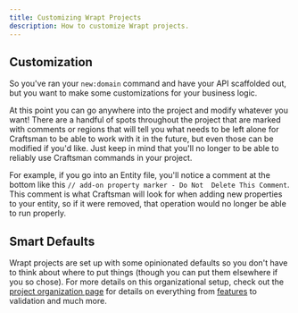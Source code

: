 ```yaml
---
title: Customizing Wrapt Projects
description: How to customize Wrapt projects.
---
```


## Customization
So you've ran your `new:domain` command and have your API scaffolded out, but you want to make some customizations for your business logic. 

At this point you can go anywhere into the project and modify whatever you want! There are a handful of spots throughout the project 
that are marked with comments or regions that will tell you what needs to be left alone for Craftsman to be able to work with it in 
the future, but even those can be modified if you'd like. Just keep in mind that you'll no longer to be able to reliably use 
Craftsman commands in your project.

For example, if you go into an Entity file, you'll notice a comment at the bottom like this `// add-on property marker - Do Not 
Delete This Comment`. This comment is what Craftsman will look for when adding new properties to your entity, so if it were removed,
that operation would no longer be able to run properly.

## Smart Defaults
Wrapt projects are set up with some opinionated defaults so you don't have to think about where to put things (though you can put them elsewhere if you so chose). 
For more details on this organizational setup, check out the [project organization page](/docs/project-organization) for details on everything from [features](/docs/project-organization#validation) to validation and much more.